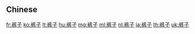 {{also|褲子}}
==Chinese==
{{zh-see|褲子}}

[[fr:裤子]]
[[ko:裤子]]
[[lt:裤子]]
[[hu:裤子]]
[[mg:裤子]]
[[ml:裤子]]
[[nl:裤子]]
[[ja:裤子]]
[[th:裤子]]
[[uk:裤子]]